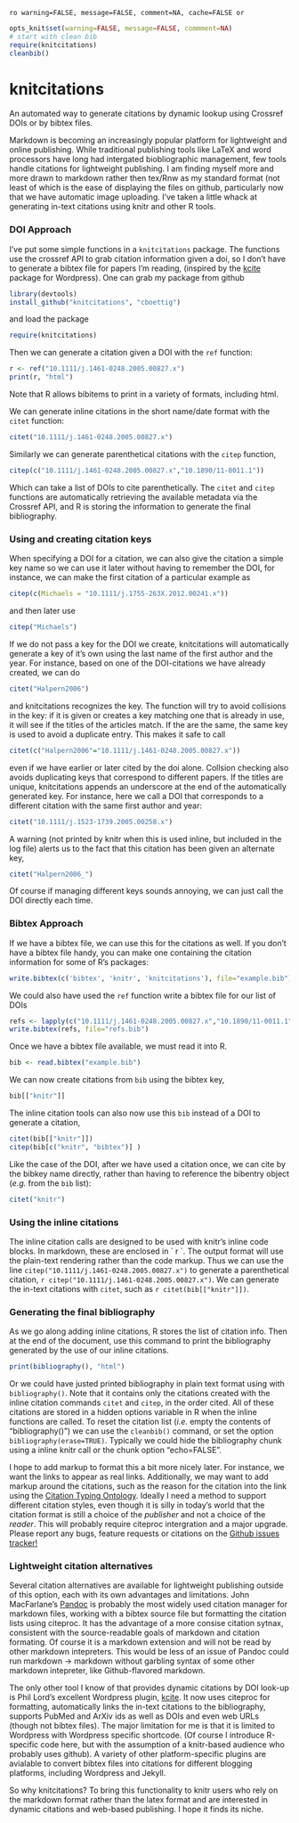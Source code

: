 `ro warning=FALSE, message=FALSE, comment=NA, cache=FALSE or`


```r
opts_knit$set(warning=FALSE, message=FALSE, commment=NA)
# start with clean bib
require(knitcitations)
cleanbib()
````


knitcitations
=============

An automated way to generate citations by dynamic lookup using Crossref DOIs or by bibtex files.


Markdown is becoming an increasingly popular platform for lightweight and online publishing.  While traditional publishing tools like LaTeX and word processors have long had intergated biobliographic management, few tools handle citations for lightweight publishing. I am finding myself more and more drawn to markdown rather then tex/Rnw as my standard format (not least of which is the ease of displaying the files on github, particularly now that we have automatic image uploading.   I've taken a little whack at generating in-text citations using knitr and other R tools. 



### DOI Approach

I've put some simple functions in a `knitcitations` package.  The functions use the crossref API to grab citation information given a doi, so I don't have to generate a bibtex file for papers I'm reading, (inspired by the [kcite](http://wordpress.org/extend/plugins/kcite/) package for Wordpress).  One can grab my package from github
```r
library(devtools)
install_github("knitcitations", "cboettig")
````

and load the package
```r
require(knitcitations)
````

Then we can generate a citation given a DOI with the `ref` function:

```r
r <- ref("10.1111/j.1461-0248.2005.00827.x")
print(r, "html")
````

Note that R allows bibitems to print in a variety of formats, including html.  

We can generate inline citations in the short name/date format with the `citet` function:

```r
citet("10.1111/j.1461-0248.2005.00827.x")
````

Similarly we can generate parenthetical citations with the `citep` function, 

```r
citep(c("10.1111/j.1461-0248.2005.00827.x","10.1890/11-0011.1"))
````

Which can take a list of DOIs to cite parenthetically.  The `citet` and `citep` functions are automatically retrieving the available metadata via the Crossref API, and R is storing the information to generate the final bibliography.  

### Using and creating citation keys 

When specifying a DOI for a citation, we can also give the citation a simple key name so we can use it later without having to remember the DOI, for instance, we can make the first citation of a particular example as

```r
citep(c(Michaels = "10.1111/j.1755-263X.2012.00241.x"))
````

and then later use 

```r
citep("Michaels")
````


If we do not pass a key for the DOI we create, knitcitations will automatically generate a key of it's own using the last name of the first author and the year.  For instance, based on one of the DOI-citations we have already created, we can do

```r
citet("Halpern2006")
````

and knitcitations recognizes the key. The function will try to avoid collisions in the key: if it is given or creates a key matching one that is already in use, it will see if the titles of the articles match.  If the are the same, the same key is used to avoid a duplicate entry. This makes it safe to call

```r
citet(c("Halpern2006"="10.1111/j.1461-0248.2005.00827.x"))
````

even if we have earlier or later cited by the doi alone.  Collsion checking also avoids duplicating keys that correspond to different papers.  If the titles are unique, knitcitations appends an underscore at the end of the automatically generated key.  For instance, here we call a DOI that corresponds to a different citation with the same first author and year:

```r
citet("10.1111/j.1523-1739.2005.00258.x")
````

 A warning (not printed by knitr when this is used inline, but included in the log file) alerts us to the fact that this citation has been given an alternate key,

```r
citet("Halpern2006_")
````

Of course if managing different keys sounds annoying, we can just call the DOI directly each time.  


### Bibtex Approach

If we have a bibtex file, we can use this for the citations as well.  If you don't have a bibtex file handy, you can make one containing the citation information for some of R's packages: 

```r
write.bibtex(c('bibtex', 'knitr', 'knitcitations'), file="example.bib")
````

We could also have used the `ref` function write a bibtex file for our list of DOIs

```r
refs <- lapply(c("10.1111/j.1461-0248.2005.00827.x","10.1890/11-0011.1"), ref)
write.bibtex(refs, file="refs.bib")
```


Once we have a bibtex file available, we must read it into R.   

```r
bib <- read.bibtex("example.bib")
````

We can now create citations from `bib` using the bibtex key,

```r
bib[["knitr"]]
````

The inline citation tools can also now use this `bib` instead of a DOI to generate a citation,

```r
citet(bib[["knitr"]])
citep(bib[c("knitr", "bibtex")] )
````

Like the case of the DOI, after we have used a citation once, we can cite by the bibkey name directly, rather than having to reference the bibentry object (_e.g._ from the `bib` list):

```r
citet("knitr")
````


### Using the inline citations 

The inline citation calls are designed to be used with knitr's inline code blocks.  In markdown, these are enclosed in \` r \`.  The output format will use the plain-text rendering rather than the code markup.  Thus we can use the line `citep("10.1111/j.1461-0248.2005.00827.x")` to generate a parenthetical citation, `r citep("10.1111/j.1461-0248.2005.00827.x")`. We can generate the in-text citations with `citet`, such as `r citet(bib[["knitr"]])`.  



### Generating the final bibliography
As we go along adding inline citations, R stores the list of citation info.  Then at the end of the document, use this command to print the bibliography generated by the use of our inline citations. 

```r
print(bibliography(), "html")
````

Or we could have justed printed bibliography in plain text format using with `bibliography()`.  Note that it contains only the citations created with the inline citation commands `citet` and `citep`, in the order cited.  All of these citations are stored in a hidden options variable in R when the inline functions are called.  To reset the citation list (_i.e._ empty the contents of "bibliography()") we can use the `cleanbib()` command, or set the option `bibliography(erase=TRUE)`.  Typically we could hide the bibliography chunk using a inline knitr call or the chunk option "echo=FALSE".   


I hope to add markup to format this a bit more nicely later. For instance, we want the links to appear as real links.  Additionally, we may want to add markup around the citations, such as the reason for the citation into the link using the [Citation Typing Ontology](http://speroni.web.cs.unibo.it/cgi-bin/lode/req.py?req=http:/purl.org/spar/cito). Ideally I need a method to support different citation styles, even though it is silly in today's world that the citation format is still a choice of the *publisher* and not a choice of the *reader*.  This will probably require citeproc intergration and a major upgrade.  Please report any bugs, feature requests or citations on the [Github issues tracker!](https://github.com/cboettig/knitcitations/issues)



### Lightweight citation alternatives

Several citation alternatives are available for lightweight publishing outside of this option, each with its own advantages and limitations.  John MacFarlane's [Pandoc](http://johnmacfarlane.net/pandoc/) is probably the most widely used citation manager for markdown files, working with a bibtex source file but formatting the citation lists using citeproc.  It has the advantage of a more consise citation sytnax, consistent with the source-readable goals of markdown and citation formating.  Of course it is a markdown extension and will not be read by other markdown intepreters.  This would be less of an issue of Pandoc could run markdown -> markdown without garbling syntax of some other markdown intepreter, like Github-flavored markdown. 

The only other tool I know of that provides dynamic citations by DOI look-up is Phil Lord's excellent Wordpress plugin, [kcite](http://wordpress.org/extend/plugins/kcite/).  It now uses citeproc for formatting, automatically links the in-text citations to the bibliography, supports PubMed and ArXiv ids as well as DOIs and even web URLs (though not bibtex files).  The major limitation for me is that it is limited to Wordpress with Wordpress specific shortcode.  (Of course I introduce R-specific code here, but with the assumption of a knitr-based audience who probably uses github).  A variety of other platform-specific plugins are avialable to convert bibtex files into citations
for different blogging platforms, including Wordpress and Jekyll.  

So why knitcitations?   To bring this functionality to knitr users who rely on the markdown format rather than the latex format and are interested in dynamic citations and web-based publishing.  I hope it finds its niche.  

